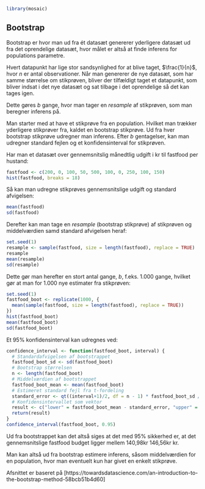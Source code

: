 ```r
library(mosaic)
```
## Bootstrap

Bootstrap er hvor man ud fra ét datasæt genererer yderligere datasæt ud fra det oprendelige datasæt, hvor målet er altså at finde inferens for populations parametre.

Hvert datapunkt har lige stor sandsynlighed for at blive taget, $\frac{1}{n}$, hvor $n$ er antal observationer. Når man genererer de nye datasæt, som har samme størrelse om stikprøven, bliver der tilfældigt taget et datapunkt, som bliver indsat i det nye datasæt og sat tilbage i det oprendelige så det kan tages igen.

Dette gøres $b$ gange, hvor man tager en _resample_ af stikprøven, som man beregner inferens på. 

Man starter med at have et stikprøve fra en population. 
Hvilket man trækker yderligere stikprøver fra, kaldet en bootstrap stikprøve. 
Ud fra hver bootstrap stikprøve udregner man inferens.
Efter $b$ gentagelser, kan man udregner standard fejlen og et konfidensinterval for stikprøven.

Har man et datasæt over gennemsnitslig månedtlig udgift i kr til fastfood per hustand:

```r
fastfood <- c(200, 0, 100, 50, 500, 100, 0, 250, 100, 150)
hist(fastfood, breaks = 18)
```

Så kan man udregne stikprøves gennemsnitslige udgift og standard afvigelsen:

```r
mean(fastfood)
sd(fastfood)
```

Derefter kan man tage en _resample_ (bootstrap stikprøve) af stikprøven og middelværdien samd standard afvigelsen heraf:

```r
set.seed(1)
resample <- sample(fastfood, size = length(fastfood), replace = TRUE)
resample
mean(resample)
sd(resample)
```

Dette gør man herefter en stort antal gange, $b$, f.eks. 1.000 gange, hvilket gør at man for 1.000 nye estimater fra stikprøven:

```r
set.seed(1)
fastfood_boot <- replicate(1000, {
  mean(sample(fastfood, size = length(fastfood), replace = TRUE))
})
hist(fastfood_boot)
mean(fastfood_boot)
sd(fastfood_boot)
```

Et 95% konfidensinterval kan udregnes ved:
```r
confidence_interval <- function(fastfood_boot, interval) {
  # Standardafvigelsen af bootstrappet
  fastfood_boot_sd <- sd(fastfood_boot)
  # Bootstrap størrelsen
  n <- length(fastfood_boot)
  # Middelværdien af bootstrappet
  fastfood_boot_mean <- mean(fastfood_boot)
  # Estimeret standard fejl fra t-fordeling
  standard_error <- qt((interval+1)/2, df = n - 1) * fastfood_boot_sd / sqrt(n)
  # Konfidensintervallet som vektor
  result <- c("lower" = fastfood_boot_mean - standard_error, "upper" = fastfood_boot_mean + standard_error)
  return(result)
}
confidence_interval(fastfood_boot, 0.95)
```

Ud fra bootstrappet kan det altså siges at det med 95% sikkerhed er, at det gennemsnitslige fastfood budget ligger mellem 140,98kr 146,56kr kr.

Man kan altså ud fra bootstrap estimere inferens, såsom middelværdien for en population, hvor man eventuelt kun har givet en enkelt stikprøve.

Afsnittet er baseret på [https://towardsdatascience.com/an-introduction-to-the-bootstrap-method-58bcb51b4d60]
